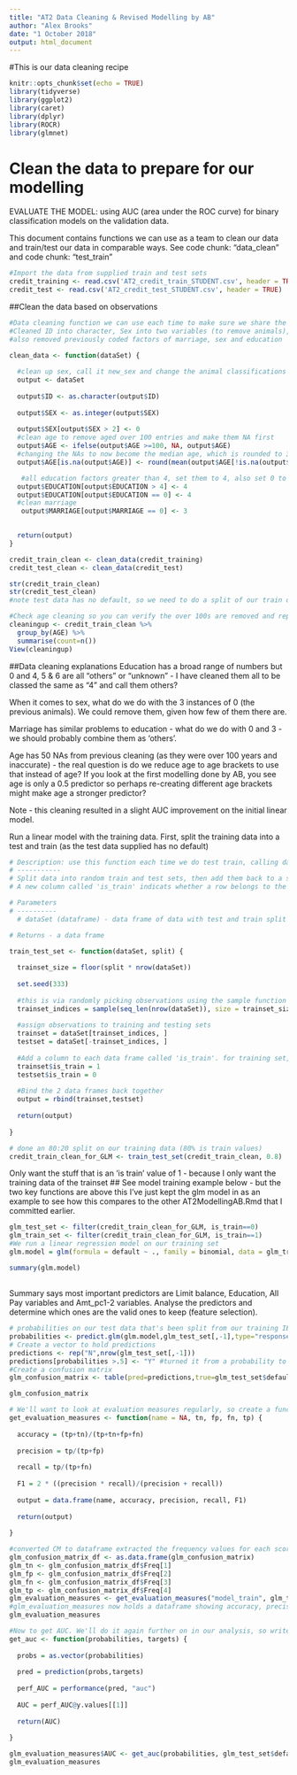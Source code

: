 ```yaml
---
title: "AT2 Data Cleaning & Revised Modelling by AB"
author: "Alex Brooks"
date: "1 October 2018"
output: html_document
---
```

#This is our data cleaning recipe
```r
knitr::opts_chunk$set(echo = TRUE)
library(tidyverse)
library(ggplot2)
library(caret)
library(dplyr)
library(ROCR)
library(glmnet)
```

# Clean the data to prepare for our modelling

EVALUATE THE MODEL: using AUC (area under the ROC curve) for binary classification models on the validation data.

This document contains functions we can use as a team to clean our data and train/test our data in comparable ways. See code chunk: "data_clean" and code chunk: "test_train"

```r
#Import the data from supplied train and test sets
credit_training <- read.csv('AT2_credit_train_STUDENT.csv', header = TRUE)
credit_test <- read.csv('AT2_credit_test_STUDENT.csv', header = TRUE)
```
##Clean the data based on observations

```r
#Data cleaning function we can use each time to make sure we share the same dataset  
#Cleaned ID into character, Sex into two variables (to remove animals), Age into NAs for over 100 errored data and then transformed those NAs into median age of 35, Education into 4 categorised variables, marriage into 3 categorised variables. See explanation in markdown if you want to know more.
#also removed previously coded factors of marriage, sex and education

clean_data <- function(dataSet) {
  
  #clean up sex, call it new_sex and change the animal classifications to 0
  output <- dataSet
  
  output$ID <- as.character(output$ID)
  
  output$SEX <- as.integer(output$SEX)
  
  output$SEX[output$SEX > 2] <- 0
  #clean age to remove aged over 100 entries and make them NA first
  output$AGE <- ifelse(output$AGE >=100, NA, output$AGE)
  #changing the NAs to now become the median age, which is rounded to 35
  output$AGE[is.na(output$AGE)] <- round(mean(output$AGE[!is.na(output$AGE)]))

   #all education factors greater than 4, set them to 4, also set 0 to 4
  output$EDUCATION[output$EDUCATION > 4] <- 4
  output$EDUCATION[output$EDUCATION == 0] <- 4
  #clean marriage
   output$MARRIAGE[output$MARRIAGE == 0] <- 3

  
  return(output)
}
```


```r
credit_train_clean <- clean_data(credit_training)
credit_test_clean <- clean_data(credit_test)

str(credit_train_clean)
str(credit_test_clean)
#note test data has no default, so we need to do a split of our train data

#Check age cleaning so you can verify the over 100s are removed and replaced with median of 35
cleaningup <- credit_train_clean %>%
  group_by(AGE) %>%
  summarise(count=n())
View(cleaningup)

```
##Data cleaning explanations
Education has a broad range of numbers but 0 and 4, 5 & 6 are all "others" or "unknown" - I have cleaned them all to be classed the same as "4" and call them others?  

When it comes to sex, what do we do with the 3 instances of 0 (the previous animals). We could remove them, given how few of them there are.

Marriage has similar problems to education - what do we do with 0 and 3 - we should probably combine them as 'others'.

Age has 50 NAs from previous cleaning (as they were over 100 years and inaccurate) - the real question is do we reduce age to age brackets to use that instead of age? If you look at the first modelling done by AB, you see age is only a 0.5 predictor so perhaps re-creating different age brackets might make age a stronger predictor?

Note - this cleaning resulted in a slight AUC improvement on the initial linear model.

Run a linear model with the training data.
First, split the training data into a test and train (as the test data supplied has no default)
```r

# Description: use this function each time we do test train, calling dataset name and the split number
# -----------
# Split data into random train and test sets, then add them back to a single dataframe.
# A new column called 'is_train' indicats whether a row belongs to the training set (1) or test set (0)

# Parameters
# ----------
  # dataSet (dataframe) - data frame of data with test and train split

# Returns - a data frame

train_test_set <- function(dataSet, split) {
  
  trainset_size = floor(split * nrow(dataSet))
  
  set.seed(333)
  
  #this is via randomly picking observations using the sample function
  trainset_indices = sample(seq_len(nrow(dataSet)), size = trainset_size)
  
  #assign observations to training and testing sets
  trainset = dataSet[trainset_indices, ]
  testset = dataSet[-trainset_indices, ]
  
  #Add a column to each data frame called 'is_train'. for training set, set it to 1, for test set, set it to 0.
  trainset$is_train = 1
  testset$is_train = 0
  
  #Bind the 2 data frames back together
  output = rbind(trainset,testset)
  
  return(output)
  
}
```

```r
# done an 80:20 split on our training data (80% is train values)
credit_train_clean_for_GLM <- train_test_set(credit_train_clean, 0.8)
```
Only want the stuff that is an 'is train' value of 1 - because I only want the training data of the trainset
## See model training example below - but the two key functions are above this
I've just kept the glm model in as an example to see how this compares to the other AT2ModellingAB.Rmd that I committed earlier.
```r
glm_test_set <- filter(credit_train_clean_for_GLM, is_train==0)
glm_train_set <- filter(credit_train_clean_for_GLM, is_train==1)
#We run a linear regression model on our training set  
glm.model = glm(formula = default ~ ., family = binomial, data = glm_train_set[,-1])

summary(glm.model)
```
##
Summary says most important predictors are Limit balance, Education, All Pay variables and Amt_pc1-2 variables.
Analyse the predictors and determine which ones are the valid ones to keep (feature selection).

```r
# probabilities on our test data that's been split from our training IE not the provided test
probabilities <- predict.glm(glm.model,glm_test_set[,-1],type="response")
# Create a vector to hold predictions
predictions <- rep("N",nrow(glm_test_set[,-1])) 
predictions[probabilities >.5] <- "Y" #turned it from a probability to a prediction
#Create a confusion matrix
glm_confusion_matrix <- table(pred=predictions,true=glm_test_set$default)

glm_confusion_matrix
```

```r
# We'll want to look at evaluation measures regularly, so create a function to calculate and return them
get_evaluation_measures <- function(name = NA, tn, fp, fn, tp) {
  
  accuracy = (tp+tn)/(tp+tn+fp+fn)
  
  precision = tp/(tp+fp)
  
  recall = tp/(tp+fn)
  
  F1 = 2 * ((precision * recall)/(precision + recall))
  
  output = data.frame(name, accuracy, precision, recall, F1)
  
  return(output)
  
}
```

```r
#converted CM to dataframe extracted the frequency values for each score
glm_confusion_matrix_df <- as.data.frame(glm_confusion_matrix)
glm_tn <- glm_confusion_matrix_df$Freq[1]
glm_fp <- glm_confusion_matrix_df$Freq[2]
glm_fn <- glm_confusion_matrix_df$Freq[3]
glm_tp <- glm_confusion_matrix_df$Freq[4]
glm_evaluation_measures <- get_evaluation_measures("model_train", glm_tn, glm_fp, glm_fn, glm_tp)
#glm_evaluation_measures now holds a dataframe showing accuracy, precision, recall and F1
glm_evaluation_measures
```

```r
#Now to get AUC. We'll do it again further on in our analysis, so write a function
get_auc <- function(probabilities, targets) {
  
  probs = as.vector(probabilities)
  
  pred = prediction(probs,targets)
  
  perf_AUC = performance(pred, "auc")
  
  AUC = perf_AUC@y.values[[1]]
  
  return(AUC)
  
}
```

```r
glm_evaluation_measures$AUC <- get_auc(probabilities, glm_test_set$default)
glm_evaluation_measures
```
